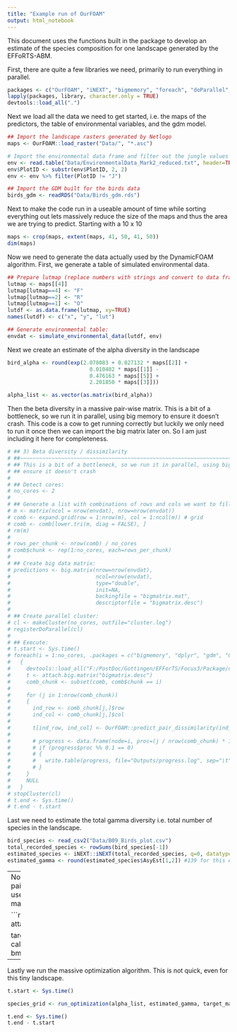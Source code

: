 ```yaml
---
title: "Example run of OurFOAM"
output: html_notebook
---
```


This document uses the functions built in the package to develop an estimate of the species composition for one landscape generated by the EFFoRTS-ABM.

First, there are quite a few libraries we need, primarily to run everything in parallel.

```r
packages <- c("OurFOAM", "iNEXT", "bigmemory", "foreach", "doParallel", "tidyverse")
lapply(packages, library, character.only = TRUE)
devtools::load_all(".")
```

Next we load all the data we need to get started, i.e. the maps of the predictors, the table of environmental variables, and the gdm model.

```r
## Import the landscape rasters generated by Netlogo
maps <- OurFOAM::load_raster("Data/", "*.asc")

# Import the environmental data frame and filter out the jungle values
env <- read.table("Data/EnvironmentalData_Mark2_reduced.txt", header=TRUE)
env$PlotID <- substr(env$PlotID, 2, 2)
env <- env %>% filter(PlotID != "J")

## Import the GDM built for the birds data
birds_gdm <- readRDS("Data/Birds_gdm.rds")
```

Next to make the code run in a useable amount of time while sorting everything out lets massively reduce the size of the maps and thus the area we are trying to predict. Starting with a 10 x 10

```r
maps <- crop(maps, extent(maps, 41, 50, 41, 50))
dim(maps)
```

Now we need to generate the data actually used by the DynamicFOAM algorithm. First, we generate a table of simulated environmental data.

```r
## Prepare lutmap (replace numbers with strings and convert to data frame)
lutmap <- maps[[4]]
lutmap[lutmap==4] <- "F"
lutmap[lutmap==2] <- "R"
lutmap[lutmap==1] <- "O"
lutdf <- as.data.frame(lutmap, xy=TRUE)
names(lutdf) <- c("x", "y", "lut")

## Generate environmental table:
envdat <- simulate_environmental_data(lutdf, env)
```

Next we create an estimate of the alpha diversity in the landscape

```r
bird_alpha <- round(exp(2.078083 + 0.027132 * maps[[2]] + 
                          0.010402 * maps[[1]] - 
                          0.476163 * maps[[5]] + 
                          2.201850 * maps[[3]]))

alpha_list <- as.vector(as.matrix(bird_alpha))
```

Then the beta diversity in a massive pair-wise matrix. This is a bit of a bottleneck, so we run it in parallel, using big memory to ensure it doesn't crash. This code is a cow to get running correctly but luckily we only need to run it once then we can import the big matrix later on. So I am just including it here for completeness.

```r
# ## 3) Beta diversity / dissimilarity
# ##~~~~~~~~~~~~~~~~~~~~~~~~~~~~~~~~~~~~~~~~~~~~~~~~~~~~~~~~~~~~~~~~~~~~~~~~~~~~~~~##
# ## This is a bit of a bottleneck, so we run it in parallel, using big memory to 
# ## ensure it doesn't crash
# 
# ## Detect cores:
# no_cores <- 2
# 
# ## Generate a list with combinations of rows and cols we want to fill (only upper matrix and diagonal)
# m <- matrix(ncol = nrow(envdat), nrow=nrow(envdat))
# comb <- expand.grid(row = 1:nrow(m), col = 1:ncol(m)) # grid
# comb <- comb[lower.tri(m, diag = FALSE), ]
# rm(m)
# 
# rows_per_chunk <- nrow(comb) / no_cores
# comb$chunk <- rep(1:no_cores, each=rows_per_chunk)
# 
# ## Create big data matrix:
# predictions <- big.matrix(nrow=nrow(envdat), 
#                           ncol=nrow(envdat), 
#                           type="double", 
#                           init=NA, 
#                           backingfile = "bigmatrix.mat", 
#                           descriptorfile = "bigmatrix.desc")
# 
# ## Create parallel cluster:
# cl <- makeCluster(no_cores, outfile="cluster.log")
# registerDoParallel(cl)
# 
# ## Execute:
# t.start <- Sys.time()
# foreach(i = 1:no_cores, .packages = c("bigmemory", "dplyr", "gdm", "OurFOAM", "devtools")) %dopar%
#   {
#     devtools::load_all("F:/PostDoc/Gottingen/EFForTS/Focus3/Package/dynamicfoam")
#     t <- attach.big.matrix("bigmatrix.desc")
#     comb_chunk <- subset(comb, comb$chunk == i)
#     
#     for (j in 1:nrow(comb_chunk))
#     {
#       ind_row <- comb_chunk[j,]$row
#       ind_col <- comb_chunk[j,]$col
#       
#       t[ind_row, ind_col] <- OurFOAM::predict_pair_dissimilarity(ind_row, ind_col, envdat, birds_gdm)
#       
#       # progress <- data.frame(node=i, proc=(j / nrow(comb_chunk) * 100))
#       # if (progress$proc %% 0.1 == 0)
#       # {
#       #   write.table(progress, file="Outputs/progress.log", sep="\t", row.names=F, col.names=F, append=TRUE)
#       # }
#     }
#     NULL
#   }
# stopCluster(cl)
# t.end <- Sys.time()
# t.end - t.start
```


Last we need to estimate the total gamma diversity i.e. total number of species in the landscape.

```r
bird_species <- read_csv2("Data/B09_Birds_plot.csv")
total_recorded_species <- rowSums(bird_species[-1])
estimated_species <- iNEXT::iNEXT(total_recorded_species, q=0, datatype="abundance")
estimated_gamma <- round(estimated_species$AsyEst[1,2]) #139 for this example
```


---
Now we calculate the target pairwise commonness matrix. We use the previously created big matrix of pairwise beta for this

```r
bmo <- attach.big.matrix("bigmatrix.desc")

target_matrix <- calculate_commonness(alpha_list, bmo)
```

---
Lastly we run the massive optimization algorithm. This is not quick, even for this tiny landscape.

```r
t.start <- Sys.time()

species_grid <- run_optimization(alpha_list, estimated_gamma, target_matrix, 1500, 1000, 500)

t.end <- Sys.time()
t.end - t.start
```

